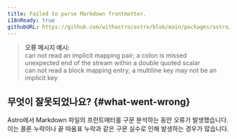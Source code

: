 ```yaml
---
title: Failed to parse Markdown frontmatter.
i18nReady: true
githubURL: https://github.com/withastro/astro/blob/main/packages/astro/src/core/errors/errors-data.ts
---
```


> **오류 메시지 예시:**<br/>
can not read an implicit mapping pair; a colon is missed<br/>
unexpected end of the stream within a double quoted scalar<br/>
can not read a block mapping entry; a multiline key may not be an implicit key

## 무엇이 잘못되었나요? \{#what-went-wrong\}

Astro에서 Markdown 파일의 프런트매터를 구문 분석하는 동안 오류가 발생했습니다.
이는 콜론 누락이나 끝 따옴표 누락과 같은 구문 실수로 인해 발생하는 경우가 많습니다.